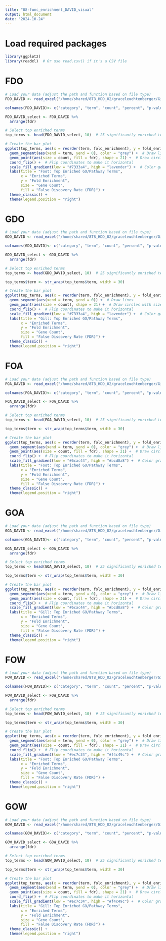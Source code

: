 ```yaml
---
title: "08-func_enrichment_DAVID_visual"
output: html_document
date: "2024-10-24"
---
```


# Load required packages
```r

library(ggplot2)
library(readxl)  # Or use read.csv() if it's a CSV file


```

# FDO 
```r


# Load your data (adjust the path and function based on file type)
FDO_DAVID <- read_excel("/home/shared/8TB_HDD_02/graceleuchtenberger/Github/byssus-exp-analysis/output/Func_annot_DAVID/FDO_DAVID_chart.xlsx")

colnames(FDO_DAVID)<- c("category", "term", "count", "percent", "p-value", "genes", "list_total", "pop_hits", "pop_total", "fold_enrichment", "bonferroni", "benjamini", "fdr")

FDO_DAVID_select <- FDO_DAVID %>%
  arrange(fdr)

# Select top enriched terms
top_terms <- head(FDO_DAVID_select, 10)  # 25 significantly enriched terms

# Create the bar plot
ggplot(top_terms, aes(x = reorder(term, fold_enrichment), y = fold_enrichment)) +
  geom_segment(aes(xend = term, yend = 0), color = "grey") +  # Draw lines
  geom_point(aes(size = count, fill = fdr), shape = 21) +  # Draw circles with size mapped to gene count
  coord_flip() +  # Flip coordinates to make it horizontal
  scale_fill_gradient(low = "#7333a4", high = "lavender") +  # Color gradient for FDR
  labs(title = "Foot: Top Enriched GO/Pathway Terms",
       x = "Enriched Terms",
       y = "Fold Enrichment",
       size = "Gene Count",
       fill = "False Discovery Rate (FDR)") +
  theme_classic() +
  theme(legend.position = "right")
```
# GDO
```r
# Load your data (adjust the path and function based on file type)
GDO_DAVID <- read_excel("/home/shared/8TB_HDD_02/graceleuchtenberger/Github/byssus-exp-analysis/output/Func_annot_DAVID/GDO_DAVID_chart.xlsx")

colnames(GDO_DAVID)<- c("category", "term", "count", "percent", "p-value", "genes", "list_total", "pop_hits", "pop_total", "fold_enrichment", "bonferroni", "benjamini", "fdr")

GDO_DAVID_select <- GDO_DAVID %>%
  arrange(fdr)

# Select top enriched terms
top_terms <- head(GDO_DAVID_select, 10)  # 25 significantly enriched terms

top_terms$term <- str_wrap(top_terms$term, width = 30)

# Create the bar plot
ggplot(top_terms, aes(x = reorder(term, fold_enrichment), y = fold_enrichment, fill = fdr)) +
  geom_segment(aes(xend = term, yend = 0)) +  # Draw lines
  geom_point(aes(size = count), shape = 21) +  # Draw circles with size mapped to gene count
  coord_flip() +  # Flip coordinates to make it horizontal
  scale_fill_gradient(low = "#7333a4", high = "lavender") +  # Color gradient for FDR
  labs(title = "Gill: Top Enriched GO/Pathway Terms",
       x = "Enriched Terms",
       y = "Fold Enrichment",
       size = "Gene Count",
       fill = "False Discovery Rate (FDR)") +
  theme_classic() +
  theme(legend.position = "right")
```
# FOA
```r
# Load your data (adjust the path and function based on file type)
FOA_DAVID <- read_excel("/home/shared/8TB_HDD_02/graceleuchtenberger/Github/byssus-exp-analysis/output/Func_annot_DAVID/FOA_DAVID_chart.xlsx")

colnames(FOA_DAVID)<- c("category", "term", "count", "percent", "p-value", "genes", "list_total", "pop_hits", "pop_total", "fold_enrichment", "bonferroni", "benjamini", "fdr")

FOA_DAVID_select <- FOA_DAVID %>%
  arrange(fdr)

# Select top enriched terms
top_terms <- head(FOA_DAVID_select, 10)  # 25 significantly enriched terms

top_terms$term <- str_wrap(top_terms$term, width = 30)

# Create the bar plot
ggplot(top_terms, aes(x = reorder(term, fold_enrichment), y = fold_enrichment)) +
  geom_segment(aes(xend = term, yend = 0), color = "grey") +  # Draw lines
  geom_point(aes(size = count, fill = fdr), shape = 21) +  # Draw circles with size mapped to gene count
  coord_flip() +  # Flip coordinates to make it horizontal
  scale_fill_gradient(low = "#6cac44", high = "#bcd8a8") +  # Color gradient for FDR
  labs(title = "Foot: Top Enriched GO/Pathway Terms",
       x = "Enriched Terms",
       y = "Fold Enrichment",
       size = "Gene Count",
       fill = "False Discovery Rate (FDR)") +
  theme_classic() +
  theme(legend.position = "right")
```
# GOA
```r
# Load your data (adjust the path and function based on file type)
GOA_DAVID <- read_excel("/home/shared/8TB_HDD_02/graceleuchtenberger/Github/byssus-exp-analysis/output/Func_annot_DAVID/GOA_DAVID_chart.xlsx")

colnames(GOA_DAVID)<- c("category", "term", "count", "percent", "p-value", "genes", "list_total", "pop_hits", "pop_total", "fold_enrichment", "bonferroni", "benjamini", "fdr")

GOA_DAVID_select <- GOA_DAVID %>%
  arrange(fdr)

# Select top enriched terms
top_terms <- head(GOA_DAVID_select, 10)  # 25 significantly enriched terms

top_terms$term <- str_wrap(top_terms$term, width = 30)

# Create the bar plot
ggplot(top_terms, aes(x = reorder(term, fold_enrichment), y = fold_enrichment)) +
  geom_segment(aes(xend = term, yend = 0), color = "grey") +  # Draw lines
  geom_point(aes(size = count, fill = fdr), shape = 21) +  # Draw circles with size mapped to gene count
  coord_flip() +  # Flip coordinates to make it horizontal
  scale_fill_gradient(low = "#6cac44", high = "#bcd8a8") +  # Color gradient for FDR
  labs(title = "Gill: Top Enriched GO/Pathway Terms",
       x = "Enriched Terms",
       y = "Fold Enrichment",
       size = "Gene Count",
       fill = "False Discovery Rate (FDR)") +
  theme_classic() +
  theme(legend.position = "right")
```

# FOW
```r
# Load your data (adjust the path and function based on file type)
FOW_DAVID <- read_excel("/home/shared/8TB_HDD_02/graceleuchtenberger/Github/byssus-exp-analysis/output/Func_annot_DAVID/FOW_DAVID_chart.xlsx")

colnames(FOW_DAVID)<- c("category", "term", "count", "percent", "p-value", "genes", "list_total", "pop_hits", "pop_total", "fold_enrichment", "bonferroni", "benjamini", "fdr")

FOW_DAVID_select <- FOW_DAVID %>%
  arrange(fdr)

# Select top enriched terms
top_terms <- head(FOW_DAVID_select, 10)  # 25 significantly enriched terms

top_terms$term <- str_wrap(top_terms$term, width = 30)

# Create the bar plot
ggplot(top_terms, aes(x = reorder(term, fold_enrichment), y = fold_enrichment)) +
  geom_segment(aes(xend = term, yend = 0), color = "grey") +  # Draw lines
  geom_point(aes(size = count, fill = fdr), shape = 21) +  # Draw circles with size mapped to gene count
  coord_flip() +  # Flip coordinates to make it horizontal
  scale_fill_gradient(low = "#ec7c34", high = "#f4c49c") +  # Color gradient for FDR
  labs(title = "Foot: Top Enriched GO/Pathway Terms",
       x = "Enriched Terms",
       y = "Fold Enrichment",
       size = "Gene Count",
       fill = "False Discovery Rate (FDR)") +
  theme_classic() +
  theme(legend.position = "right")
```

# GOW
```r
# Load your data (adjust the path and function based on file type)
GOW_DAVID <- read_excel("/home/shared/8TB_HDD_02/graceleuchtenberger/Github/byssus-exp-analysis/output/Func_annot_DAVID/GOW_DAVID_chart.xlsx")

colnames(GOW_DAVID)<- c("category", "term", "count", "percent", "p-value", "genes", "list_total", "pop_hits", "pop_total", "fold_enrichment", "bonferroni", "benjamini", "fdr")

GOW_DAVID_select <- GOW_DAVID %>%
  arrange(fdr)

# Select top enriched terms
top_terms <- head(GOW_DAVID_select, 10)  # 25 significantly enriched terms

top_terms$term <- str_wrap(top_terms$term, width = 30)

# Create the bar plot
ggplot(top_terms, aes(x = reorder(term, fold_enrichment), y = fold_enrichment)) +
  geom_segment(aes(xend = term, yend = 0), color = "grey") +  # Draw lines
  geom_point(aes(size = count, fill = fdr), shape = 21) +  # Draw circles with size mapped to gene count
  coord_flip() +  # Flip coordinates to make it horizontal
  scale_fill_gradient(low = "#ec7c34", high = "#f4c49c") +  # Color gradient for FDR
  labs(title = "Gill: Top Enriched GO/Pathway Terms",
       x = "Enriched Terms",
       y = "Fold Enrichment",
       size = "Gene Count",
       fill = "False Discovery Rate (FDR)") +
  theme_classic() +
  theme(legend.position = "right")
```
